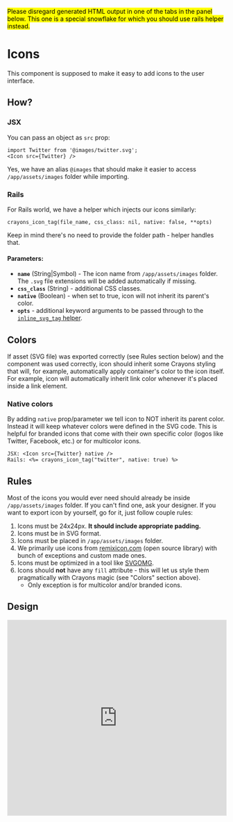 <mark>Please disregard generated HTML output in one of the tabs in the panel below. This one is a special snowflake for which you should use rails helper instead.</mark>

# Icons

This component is supposed to make it easy to add icons to the user interface.

## How?

### JSX

You can pass an object as `src` prop:

```
import Twitter from '@images/twitter.svg';
<Icon src={Twitter} />
```

Yes, we have an alias `@images` that should make it easier to access `/app/assets/images` folder while importing. 

### Rails

For Rails world, we have a helper which injects our icons similarly:

```
crayons_icon_tag(file_name, css_class: nil, native: false, **opts)
```

Keep in mind there's no need to provide the folder path - helper handles that.

#### Parameters:

- **`name`** (String|Symbol) - The icon name from `/app/assets/images` folder. The `.svg` file extensions will be added automatically if missing.
- **`css_class`** (String) - additional CSS classes.
- **`native`** (Boolean) - when set to true, icon will not inherit its parent's color.
- **`opts`** - additional keyword arguments to be passed through to the [`inline_svg_tag` helper](https://github.com/jamesmartin/inline_svg).

## Colors

If asset (SVG file) was exported correctly (see Rules section below) and the component was used correctly, 
icon should inherit some Crayons styling that will, for example, automatically apply container's color to the icon itself. 
For example, icon will automatically inherit link color whenever it's placed inside a link element.

### Native colors

By adding `native` prop/parameter we tell icon to NOT inherit its parent color.
Instead it will keep whatever colors were defined in the SVG code. 
This is helpful for branded icons that come with their own specific color (logos like Twitter, Facebook, etc.) or for multicolor icons.

```
JSX: <Icon src={Twitter} native />
Rails: <%= crayons_icon_tag("twitter", native: true) %>
```

## Rules

Most of the icons you would ever need should already be inside `/app/assets/images` folder. If you can't find one, ask your designer.
If you want to export icon by yourself, go for it, just follow couple rules:

1. Icons must be 24x24px. **It should include appropriate padding.**
2. Icons must be in SVG format.
3. Icons must be placed in `/app/assets/images` folder.
4. We primarily use icons from [remixicon.com](http://remixicon.com/) (open source library) with bunch of exceptions and custom made ones.
5. Icons must be optimized in a tool like [SVGOMG](https://jakearchibald.github.io/svgomg/).
6. Icons should **not** have any `fill` attribute - this will let us style them pragmatically with Crayons magic (see "Colors" section above).
    - Only exception is for multicolor and/or branded icons.

## Design

<iframe style="border: 1px solid rgba(0, 0, 0, 0.1);" width="100%" height="450" src="https://www.figma.com/embed?embed_host=share&url=https%3A%2F%2Fwww.figma.com%2Ffile%2FgHpwugeu9jFGW4d9u3ReuR%2FCrayons%3Fnode-id%3D1%253A163" allowfullscreen></iframe>
